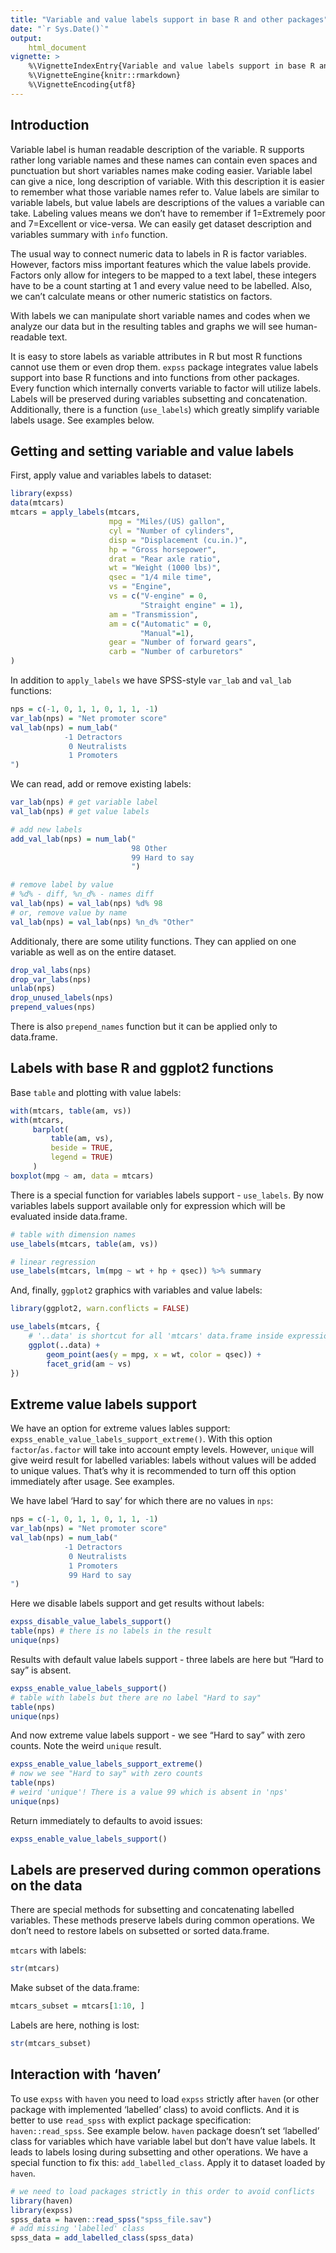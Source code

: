 ```yaml
---
title: "Variable and value labels support in base R and other packages"
date: "`r Sys.Date()`"
output: 
    html_document
vignette: >
    %\VignetteIndexEntry{Variable and value labels support in base R and other packages}
    %\VignetteEngine{knitr::rmarkdown}
    %\VignetteEncoding{utf8}
---
```


## Introduction

Variable label is human readable description of the variable. R supports rather long variable names and these names can contain even spaces and punctuation but short variables names make coding easier. Variable label can give a nice, long description of variable. With this description it is easier to remember what those variable names refer to.
Value labels are similar to variable labels, but value labels are descriptions of the values a variable can take. Labeling values means we don’t have to remember if 1=Extremely poor and 7=Excellent or vice-versa. We can easily get dataset description and variables summary with `info` function.

The usual way to connect numeric data to labels in R is factor variables. However, factors miss important features which the value labels provide. Factors only allow for integers to be mapped to a text label, these integers have to be a count starting at 1 and every value need to be labelled. Also, we can’t calculate means or other numeric statistics on factors. 

With labels we can manipulate short variable names and codes when we analyze our data but in the resulting tables and graphs we will see human-readable text. 

It is easy to store labels as variable attributes in R but most R functions cannot use them or even drop them. `expss` package integrates value labels support into base R functions and into functions from other packages. Every function which internally converts variable to factor will utilize labels. Labels will be preserved during variables subsetting and concatenation. Additionally, there is a function (`use_labels`) which greatly simplify variable labels usage. See examples below.

## Getting and setting variable and value labels

First, apply value and variables labels to dataset:
```r
library(expss)
data(mtcars)
mtcars = apply_labels(mtcars,
                      mpg = "Miles/(US) gallon",
                      cyl = "Number of cylinders",
                      disp = "Displacement (cu.in.)",
                      hp = "Gross horsepower",
                      drat = "Rear axle ratio",
                      wt = "Weight (1000 lbs)",
                      qsec = "1/4 mile time",
                      vs = "Engine",
                      vs = c("V-engine" = 0,
                             "Straight engine" = 1),
                      am = "Transmission",
                      am = c("Automatic" = 0,
                             "Manual"=1),
                      gear = "Number of forward gears",
                      carb = "Number of carburetors"
)

```
In addition to `apply_labels` we have SPSS-style `var_lab` and `val_lab` functions:
```r
nps = c(-1, 0, 1, 1, 0, 1, 1, -1)
var_lab(nps) = "Net promoter score"
val_lab(nps) = num_lab("
            -1 Detractors
             0 Neutralists    
             1 Promoters    
")

```
We can read, add or remove existing labels:
```r
var_lab(nps) # get variable label
val_lab(nps) # get value labels

# add new labels
add_val_lab(nps) = num_lab("
                           98 Other    
                           99 Hard to say
                           ")

# remove label by value
# %d% - diff, %n_d% - names diff 
val_lab(nps) = val_lab(nps) %d% 98
# or, remove value by name
val_lab(nps) = val_lab(nps) %n_d% "Other"
```
Additionaly, there are some utility functions. They can applied on one variable as well as on the entire dataset.
```r
drop_val_labs(nps)
drop_var_labs(nps)
unlab(nps)
drop_unused_labels(nps)
prepend_values(nps)
```
There is also `prepend_names` function but it can be applied only to data.frame.

## Labels with base R and ggplot2 functions 

Base `table` and plotting with value labels:
```r
with(mtcars, table(am, vs))
with(mtcars, 
     barplot(
         table(am, vs), 
         beside = TRUE, 
         legend = TRUE)
     )
boxplot(mpg ~ am, data = mtcars)
```

There is a special function for variables labels support - `use_labels`. By now variables labels support available only for expression which will be evaluated inside data.frame.
```r
# table with dimension names
use_labels(mtcars, table(am, vs)) 

# linear regression
use_labels(mtcars, lm(mpg ~ wt + hp + qsec)) %>% summary
```

And, finally, `ggplot2` graphics with variables and value labels:
```r
library(ggplot2, warn.conflicts = FALSE)

use_labels(mtcars, {
    # '..data' is shortcut for all 'mtcars' data.frame inside expression 
    ggplot(..data) +
        geom_point(aes(y = mpg, x = wt, color = qsec)) +
        facet_grid(am ~ vs)
}) 
```

## Extreme value labels support

We have an option for extreme values lables support: `expss_enable_value_labels_support_extreme()`. With this option `factor`/`as.factor` will take into account empty levels. However, `unique` will give weird result for labelled variables: labels without values will be added to unique values. That's why it is recommended to turn off this option immediately after usage. See examples. 

We have label 'Hard to say' for which there are no values in `nps`:
```r
nps = c(-1, 0, 1, 1, 0, 1, 1, -1)
var_lab(nps) = "Net promoter score"
val_lab(nps) = num_lab("
            -1 Detractors
             0 Neutralists    
             1 Promoters
             99 Hard to say
")
```
Here we disable labels support and get results without labels:
```r
expss_disable_value_labels_support()
table(nps) # there is no labels in the result
unique(nps)
```
Results with default value labels support - three labels are here but "Hard to say" is absent.
```r
expss_enable_value_labels_support()
# table with labels but there are no label "Hard to say"
table(nps)
unique(nps)
```
And now extreme value labels support - we see "Hard to say" with zero counts. Note the weird `unique` result.
```r
expss_enable_value_labels_support_extreme()
# now we see "Hard to say" with zero counts
table(nps) 
# weird 'unique'! There is a value 99 which is absent in 'nps'
unique(nps) 

```
Return immediately to defaults to avoid issues:
```r
expss_enable_value_labels_support()
```

## Labels are preserved during common operations on the data

There are special methods for subsetting and concatenating labelled variables. These methods preserve labels during common operations. We don't need to restore labels on subsetted or sorted data.frame. 

`mtcars` with labels:
```r
str(mtcars)
```
Make subset of the data.frame:
```r
mtcars_subset = mtcars[1:10, ]
```
Labels are here, nothing is lost:
```r
str(mtcars_subset)
```

## Interaction with 'haven'

To use `expss` with `haven` you need to load `expss` strictly after `haven` (or other package with implemented 'labelled' class) to avoid conflicts. And it is better to use `read_spss` with explict package specification: `haven::read_spss`. See example below. 
`haven` package doesn't set 'labelled' class for variables which have variable label but don't have value labels. It leads to labels losing during subsetting and other operations. We have a special function to fix this: `add_labelled_class`. Apply it to dataset loaded by `haven`.

```r
# we need to load packages strictly in this order to avoid conflicts
library(haven)
library(expss)
spss_data = haven::read_spss("spss_file.sav")
# add missing 'labelled' class
spss_data = add_labelled_class(spss_data) 
```